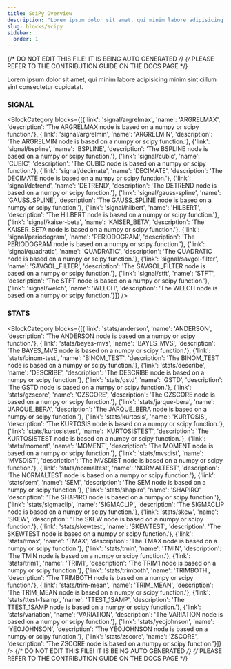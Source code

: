 ```yaml
---
title: SciPy Overview
description: "Lorem ipsum dolor sit amet, qui minim labore adipisicing minim sint cillum sint consectetur cupidatat."
slug: blocks/scipy
sidebar:
  order: 1
---
```


{/* DO NOT EDIT THIS FILE! IT IS BEING AUTO GENERATED */}
{/* PLEASE REFER TO THE CONTRIBUTION GUIDE ON THE DOCS PAGE */}


Lorem ipsum dolor sit amet, qui minim labore adipisicing minim sint cillum sint consectetur cupidatat.

 ### SIGNAL
<BlockCategory blocks={[{'link': 'signal/argrelmax', 'name': 'ARGRELMAX', 'description': 'The ARGRELMAX node is based on a numpy or scipy function.'}, {'link': 'signal/argrelmin', 'name': 'ARGRELMIN', 'description': 'The ARGRELMIN node is based on a numpy or scipy function.'}, {'link': 'signal/bspline', 'name': 'BSPLINE', 'description': 'The BSPLINE node is based on a numpy or scipy function.'}, {'link': 'signal/cubic', 'name': 'CUBIC', 'description': 'The CUBIC node is based on a numpy or scipy function.'}, {'link': 'signal/decimate', 'name': 'DECIMATE', 'description': 'The DECIMATE node is based on a numpy or scipy function.'}, {'link': 'signal/detrend', 'name': 'DETREND', 'description': 'The DETREND node is based on a numpy or scipy function.'}, {'link': 'signal/gauss-spline', 'name': 'GAUSS_SPLINE', 'description': 'The GAUSS_SPLINE node is based on a numpy or scipy function.'}, {'link': 'signal/hilbert', 'name': 'HILBERT', 'description': 'The HILBERT node is based on a numpy or scipy function.'}, {'link': 'signal/kaiser-beta', 'name': 'KAISER_BETA', 'description': 'The KAISER_BETA node is based on a numpy or scipy function.'}, {'link': 'signal/periodogram', 'name': 'PERIODOGRAM', 'description': 'The PERIODOGRAM node is based on a numpy or scipy function.'}, {'link': 'signal/quadratic', 'name': 'QUADRATIC', 'description': 'The QUADRATIC node is based on a numpy or scipy function.'}, {'link': 'signal/savgol-filter', 'name': 'SAVGOL_FILTER', 'description': 'The SAVGOL_FILTER node is based on a numpy or scipy function.'}, {'link': 'signal/stft', 'name': 'STFT', 'description': 'The STFT node is based on a numpy or scipy function.'}, {'link': 'signal/welch', 'name': 'WELCH', 'description': 'The WELCH node is based on a numpy or scipy function.'}]} />

 ### STATS
<BlockCategory blocks={[{'link': 'stats/anderson', 'name': 'ANDERSON', 'description': 'The ANDERSON node is based on a numpy or scipy function.'}, {'link': 'stats/bayes-mvs', 'name': 'BAYES_MVS', 'description': 'The BAYES_MVS node is based on a numpy or scipy function.'}, {'link': 'stats/binom-test', 'name': 'BINOM_TEST', 'description': 'The BINOM_TEST node is based on a numpy or scipy function.'}, {'link': 'stats/describe', 'name': 'DESCRIBE', 'description': 'The DESCRIBE node is based on a numpy or scipy function.'}, {'link': 'stats/gstd', 'name': 'GSTD', 'description': 'The GSTD node is based on a numpy or scipy function.'}, {'link': 'stats/gzscore', 'name': 'GZSCORE', 'description': 'The GZSCORE node is based on a numpy or scipy function.'}, {'link': 'stats/jarque-bera', 'name': 'JARQUE_BERA', 'description': 'The JARQUE_BERA node is based on a numpy or scipy function.'}, {'link': 'stats/kurtosis', 'name': 'KURTOSIS', 'description': 'The KURTOSIS node is based on a numpy or scipy function.'}, {'link': 'stats/kurtosistest', 'name': 'KURTOSISTEST', 'description': 'The KURTOSISTEST node is based on a numpy or scipy function.'}, {'link': 'stats/moment', 'name': 'MOMENT', 'description': 'The MOMENT node is based on a numpy or scipy function.'}, {'link': 'stats/mvsdist', 'name': 'MVSDIST', 'description': 'The MVSDIST node is based on a numpy or scipy function.'}, {'link': 'stats/normaltest', 'name': 'NORMALTEST', 'description': 'The NORMALTEST node is based on a numpy or scipy function.'}, {'link': 'stats/sem', 'name': 'SEM', 'description': 'The SEM node is based on a numpy or scipy function.'}, {'link': 'stats/shapiro', 'name': 'SHAPIRO', 'description': 'The SHAPIRO node is based on a numpy or scipy function.'}, {'link': 'stats/sigmaclip', 'name': 'SIGMACLIP', 'description': 'The SIGMACLIP node is based on a numpy or scipy function.'}, {'link': 'stats/skew', 'name': 'SKEW', 'description': 'The SKEW node is based on a numpy or scipy function.'}, {'link': 'stats/skewtest', 'name': 'SKEWTEST', 'description': 'The SKEWTEST node is based on a numpy or scipy function.'}, {'link': 'stats/tmax', 'name': 'TMAX', 'description': 'The TMAX node is based on a numpy or scipy function.'}, {'link': 'stats/tmin', 'name': 'TMIN', 'description': 'The TMIN node is based on a numpy or scipy function.'}, {'link': 'stats/trim1', 'name': 'TRIM1', 'description': 'The TRIM1 node is based on a numpy or scipy function.'}, {'link': 'stats/trimboth', 'name': 'TRIMBOTH', 'description': 'The TRIMBOTH node is based on a numpy or scipy function.'}, {'link': 'stats/trim-mean', 'name': 'TRIM_MEAN', 'description': 'The TRIM_MEAN node is based on a numpy or scipy function.'}, {'link': 'stats/ttest-1samp', 'name': 'TTEST_1SAMP', 'description': 'The TTEST_1SAMP node is based on a numpy or scipy function.'}, {'link': 'stats/variation', 'name': 'VARIATION', 'description': 'The VARIATION node is based on a numpy or scipy function.'}, {'link': 'stats/yeojohnson', 'name': 'YEOJOHNSON', 'description': 'The YEOJOHNSON node is based on a numpy or scipy function.'}, {'link': 'stats/zscore', 'name': 'ZSCORE', 'description': 'The ZSCORE node is based on a numpy or scipy function.'}]} />
{/* DO NOT EDIT THIS FILE! IT IS BEING AUTO GENERATED */}
{/* PLEASE REFER TO THE CONTRIBUTION GUIDE ON THE DOCS PAGE */}
